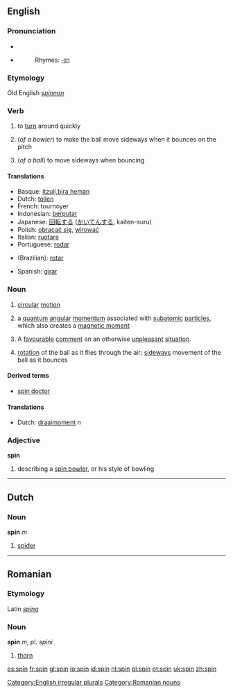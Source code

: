 ==English==

===Pronunciation===
*{{IPA|/spɪn/}}
*{{SAMPA|/spIn/}}
*:Rhymes: [[Rhymes:English:-ɪn|-ɪn]]
===Etymology===
Old English ''[[spinnan]]''

===Verb===
[[Category:English irregular plurals]]
{{en-verb|spins|spinning|spun}}

# to [[turn]] around quickly
#{{cricket}} (''of a bowler'') to make the ball move sideways when it bounces on the pitch
#{{cricket}} (''of a ball'') to move sideways when bouncing

====Translations====
*Basque: [[itzuli,bira heman]]
*Dutch: [[tollen]]
*French: tournoyer
*Indonesian: [[putar|berputar]]
*Japanese: [[回転]]する ([[かいてん]]する, kaiten-suru)
*Polish: [[obracać się]], [[wirować]]
*Italian: [[ruotare]]
*Portuguese: [[rodar]]
*{{ttbc|Portuguese}} (Brazilian): [[rotar]]
*Spanish: [[girar]]

===Noun===
{{en-noun}}

#[[circular]] [[motion]]
#{{Physics}} a [[quantum]] [[angular]] [[momentum]] associated with [[subatomic]] [[particle]]s, which also creates a [[magnetic moment]]
# A [[favourable]] [[comment]] on an otherwise [[unpleasant]] [[situation]].
#{{cricket}} [[rotation]] of the ball as it flies through the air; [[sideways]] movement of the ball as it bounces

====Derived terms====
*[[spin doctor]]

====Translations====
*Dutch: [[draaimoment]] ''n''

===Adjective===
'''spin'''
#{{cricket}} describing a [[spin bowler]], or his style of bowling

----

==Dutch==

===Noun===
'''spin''' ''m''

# [[spider]]

----

==Romanian==

===Etymology===
Latin ''[[spina]]''
===Noun===
'''spin''' ''m'', pl. ''spini''

# [[thorn]]

[[Category:Romanian nouns]]

[[es:spin]]
[[fr:spin]]
[[gl:spin]]
[[io:spin]]
[[id:spin]]
[[nl:spin]]
[[pl:spin]]
[[pt:spin]]
[[uk:spin]]
[[zh:spin]]